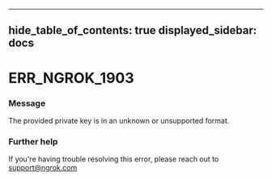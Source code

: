

---
hide_table_of_contents: true
displayed_sidebar: docs
---


# ERR_NGROK_1903

### Message
The provided private key is in an unknown or unsupported format.

<ErrorDetails />



### Further help
If you're having trouble resolving this error, please reach out to [support@ngrok.com](mailto:support@ngrok.com?subject=Help%20with%20ERR_NGROK_1903)

